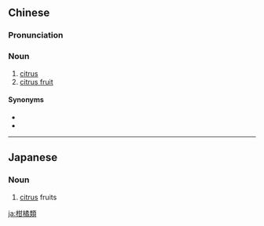 {{also|柑橘类}}
==Chinese==
{{zh-forms|s=柑橘类|type=21}}

===Pronunciation===
{{zh-pron
|m=gānjúlèi
|cat=n
}}

===Noun===
{{zh-noun}}

# [[citrus]]
# [[citrus fruit]]

====Synonyms====
* {{zh-l|柑橘屬}}
* {{zh-l|柑橘}}

----

==Japanese==
{{ja-kanjitab|かん|きつ|るい|yomi=o}}

===Noun===
{{ja-noun|かんきつるい}}

# [[citrus]] fruits

[[ja:柑橘類]]